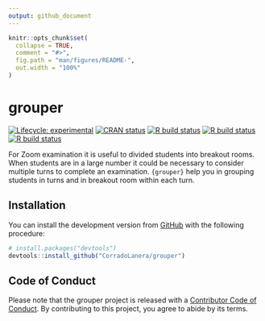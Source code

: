 ```yaml
---
output: github_document
---
```


<!-- README.md is generated from README.Rmd. Please edit that file -->

```r
knitr::opts_chunk$set(
  collapse = TRUE,
  comment = "#>",
  fig.path = "man/figures/README-",
  out.width = "100%"
)
```

# grouper

<!-- badges: start -->
[![Lifecycle: experimental](https://img.shields.io/badge/lifecycle-experimental-orange.svg)](https://www.tidyverse.org/lifecycle/#experimental)
[![CRAN status](https://www.r-pkg.org/badges/version/grouper)](https://CRAN.R-project.org/package=grouper)
[![R build status](https://github.com/CorradoLanera/grouper/workflows/lint/badge.svg)](https://github.com/CorradoLanera/grouper/actions)
[![R build status](https://github.com/CorradoLanera/grouper/workflows/R-CMD-check/badge.svg)](https://github.com/CorradoLanera/grouper/actions)
[![R build status](https://github.com/CorradoLanera/grouper/workflows/test-coverage/badge.svg)](https://github.com/CorradoLanera/grouper/actions)
<!-- badges: end -->

For Zoom examination it is useful to divided students into breakout
rooms. When students are in a large number it could be necessary to
consider multiple turns to complete an examination. `{grouper}` help you
in grouping students in turns and in breakout room within each turn.

## Installation

You can install the development version from
[GitHub](https://github.com/) with the following procedure:

```r
# install.packages("devtools")
devtools::install_github("CorradoLanera/grouper")
```

## Code of Conduct

Please note that the grouper project is released with a [Contributor Code of Conduct](https://contributor-covenant.org/version/2/0/CODE_OF_CONDUCT.html). By contributing to this project, you agree to abide by its terms.

